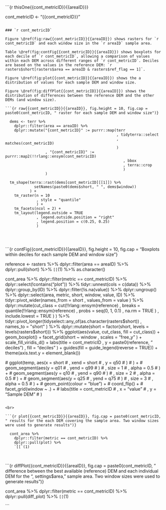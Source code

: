 
```{r thisOne{{cont_metricID}}{{areaID}}}

  cont_metricID <- "{{cont_metricID}}"

```

### `r cont_metricID`

Figure \@ref(fig:raw{{cont_metricID}}{{areaID}}) shows rasters for `r cont_metricID` and each window size in the `r areaID` sample area.

Table \@ref(fig:contFig{{cont_metricID}}{{areaID}}) shows boxplots for each decile of `r cont_metricID`, allowing a comparison of values within each DEM across different ranges of `r cont_metricID`. Deciles are based on the values in the reference DEM: `r rasters$short[rasters$area == areaID & rasters$ref_flag == 1]`.

Figure \@ref(fig:plot{{cont_metricID}}{{areaID}}) shows the a distribution of values for each sample DEM and window size.

Figure \@ref(fig:diffPlot{{cont_metricID}}{{areaID}}) shows the distribution of differences between the reference DEM and the other DEMs (and window size).

```{r raw{{cont_metricID}}{{areaID}}, fig.height = 10, fig.cap = paste0(cont_metricID, " raster for each sample DEM and window size")}

  dems <- terr %>%
    dplyr::filter(area == areaID) %>%
    dplyr::mutate("{cont_metricID}" := purrr::map(terr
                                                  , tidyterra::select
                                                  , matches(cont_metricID)
                                                  )
                  , "{cont_metricID}" := purrr::map2(!!rlang::ensym(cont_metricID)
                                                     , bbox
                                                     , terra::crop
                                                     )
                  )
  
  tm_shape(terra::rast(dems[cont_metricID][[1]]) %>%
             setNames(paste0(dems$short, " ", dems$window))
           ) +
    tm_raster(n = 10
              , style = "quantile"
              ) +
    tm_facets(ncol = 2) +
    tm_layout(legend.outside = TRUE
              , legend.outside.position = "right"
              , legend.position = c(0.25, 0.25)
              )
  
```

<br>

```{r contFig{{cont_metricID}}{{areaID}}, fig.height = 10, fig.cap = "Boxplots within deciles for each sample DEM and window size"}

  reference <- rasters %>%
    dplyr::filter(area == areaID) %>%
    dplyr::pull(short) %>%
    `[[`(1) %>%
    as.character()

  cont_area %>%
    dplyr::filter(metric == cont_metricID) %>%
    dplyr::select(!contains("plot")) %>%
    tidyr::unnest(cols = c(data)) %>%
    dplyr::group_by(ID) %>%
    dplyr::filter(!is.na(value)) %>%
    dplyr::ungroup() %>%
    dplyr::select(area, metric, short, window, value, ID) %>%
    tidyr::pivot_wider(names_from = short
                       , values_from = value
                       ) %>%
    dplyr::mutate(cut_class = cut(!!rlang::ensym(reference)
                                  , breaks = quantile(!!rlang::ensym(reference)
                                                      , probs = seq(0, 1, 0.1)
                                                      , na.rm = TRUE
                                                      )
                                  , include.lowest = TRUE
                                  )
                  ) %>%
    tidyr::pivot_longer(tidyselect::any_of(as.character(rasters$short))
                        , names_to = "short"
                        ) %>%
    dplyr::mutate(short = factor(short, levels = levels(rasters$short))) %>%
    ggplot(aes(value, cut_class, fill = cut_class)) +
      geom_boxplot() +
      facet_grid(short ~ window
                 , scales = "free_y"
                 ) +
      scale_fill_viridis_d() +
      labs(title = cont_metricID
           , y = paste0(reference, " deciles")
           , fill = "deciles"
           ) +
      guides(fill = guide_legend(reverse = TRUE)) +
      theme(axis.text.y = element_blank())

  # ggplot(temp, aes(x = short
  #                  , xend = short
  #                  , y = q50
  #                  )
  #        ) +
  #   geom_segment(aes(y = q01
  #                    , yend = q99
  #                    )
  #                , size = 1
  #                , alpha = 0.5
  #                ) +
  #   geom_segment(aes(y = q10
  #                    , yend = q90
  #                    )
  #                , size = 2
  #                , alpha = 0.5
  #                ) +
  #   geom_segment(aes(y = q25
  #                    , yend = q75
  #                    )
  #                , size = 3
  #                , alpha = 0.5
  #                ) +
  #   geom_point(colour = "blue") +
  #   coord_flip() +
  #   facet_grid(window ~ .) +
  #   labs(title = cont_metricID
  #        , x = "value"
  #        , y = "Sample DEM"
  #        )

```

<br>

```{r plot{{cont_metricID}}{{areaID}}, fig.cap = paste0(cont_metricID, " results for the each DEM covering the sample area. Two window sizes were used to generate results")}

  cont_area %>%
    dplyr::filter(metric == cont_metricID) %>%
    dplyr::pull(plot) %>%
    `[[`(1)

```

<br>

```{r diffPlot{{cont_metricID}}{{areaID}}, fig.cap = paste0(cont_metricID, " difference between the best available (reference) DEM and each individual DEM for the ", settings$area, " sample area. Two window sizes were used to generate results")}

  cont_area %>%
    dplyr::filter(metric == cont_metricID) %>%
    dplyr::pull(diff_plot) %>%
    `[[`(1)

```
